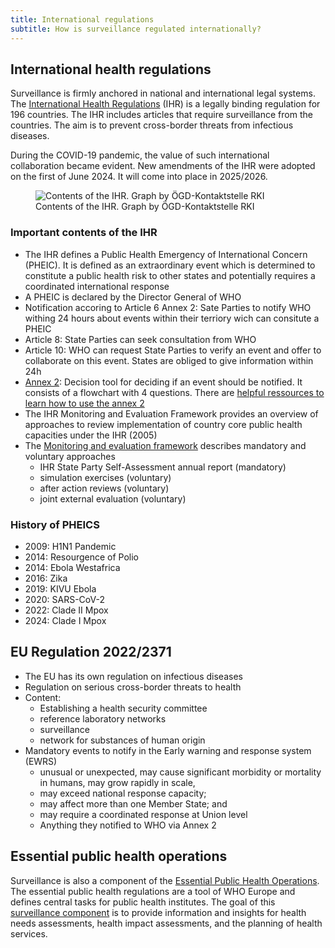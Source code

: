 ```yaml
---
title: International regulations
subtitle: How is surveillance regulated internationally?
---
```


## International health regulations

Surveillance is firmly anchored in national and international legal systems. The [International Health Regulations](https://www.who.int/health-topics/international-health-regulations) (IHR) is a legally binding regulation for 196 countries. The IHR includes articles that require surveillance from the countries. The aim is to prevent cross-border threats from infectious diseases. 

During the COVID-19 pandemic, the value of such international collaboration became evident. 
New amendments of the IHR were adopted on the first of June 2024. It will come into place in 2025/2026. 

![Contents of the IHR. Graph by ÖGD-Kontaktstelle RKI](../img/background_ihr.png)

### Important contents of the IHR
- The IHR defines a Public Health Emergency of International Concern (PHEIC). It is defined as an extraordinary event which is determined to constitute a public health risk to other states and potentially requires a coordinated international response
- A PHEIC is declared by the Director General of WHO
- Notification accoring to Article 6 Annex 2: Sate Parties to notify WHO withing 24 hours about events within their terriory wich can consitute a PHEIC
- Article 8: State Parties can  seek consultation from WHO
- Article 10: WHO can request State Parties to verify an event and offer to collaborate on this event. States are obliged to give information within 24h
- [Annex 2](https://iris.who.int/bitstream/handle/10665/246107/9789241580496-eng.pdf?sequence=1): Decision tool for deciding if an event should be notified. It consists of a flowchart with 4 questions. There are [helpful ressources to learn how to use the annex 2](https://www.who.int/publications/m/item/annex-2-of-the-international-health-regulations-(2005))
- The IHR Monitoring and Evaluation Framework provides an overview of approaches to review implementation of country core public health capacities under the IHR (2005)
- The [Monitoring and evaluation framework](https://www.who.int/emergencies/operations/international-health-regulations-monitoring-evaluation-framework) describes mandatory and voluntary approaches 
  - IHR State Party Self-Assessment annual report (mandatory)
  - simulation exercises (voluntary) 
  - after action reviews (voluntary)
  - joint external evaluation (voluntary)

### History of PHEICS
- 2009: H1N1 Pandemic
- 2014: Resourgence of Polio
- 2014: Ebola Westafrica
- 2016: Zika
- 2019: KIVU Ebola
- 2020: SARS-CoV-2
- 2022: Clade II Mpox
- 2024: Clade I Mpox

## EU Regulation 2022/2371
- The EU has its own regulation on infectious diseases 
- Regulation on serious cross-border threats to health
- Content: 
  - Establishing a health security committee
  - reference laboratory networks
  - surveillance
  - network for substances of human origin
- Mandatory events to notify in the Early warning and response system (EWRS)
  - unusual or unexpected, may cause significant morbidity or mortality in humans, may grow rapidly in scale, 
  - may exceed national response capacity;
  - may affect more than one Member State; and
  - may require a coordinated response at Union level
  - Anything they notified to WHO via Annex 2


## Essential public health operations
Surveillance is also a component of the [Essential Public Health Operations](https://who-sandbox.squiz.cloud/en/health-topics/Health-systems/public-health-services/policy/the-10-essential-public-health-operations). The essential public health regulations are a tool of WHO Europe and defines central tasks for public health institutes. The goal of this [surveillance component](https://who-sandbox.squiz.cloud/en/health-topics/Health-systems/public-health-services/policy/the-10-essential-public-health-operations/epho1-surveillance-of-population-health-and-wellbeing) is to provide information and insights for health needs assessments, health impact assessments, and the planning of health services.
